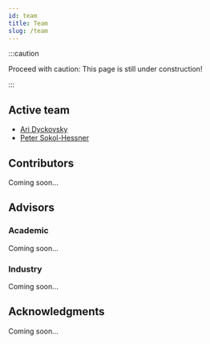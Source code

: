 ```yaml
---
id: team
title: Team
slug: /team
---
```


:::caution

Proceed with caution: This page is still under construction!

:::

## Active team

- [Ari Dyckovsky](https://github.com/aridyckovsky)
- [Peter Sokol-Hessner](https://github.com/psokolhessner)

## Contributors

Coming soon...

## Advisors

### Academic

Coming soon...

### Industry

Coming soon...

## Acknowledgments

Coming soon...
